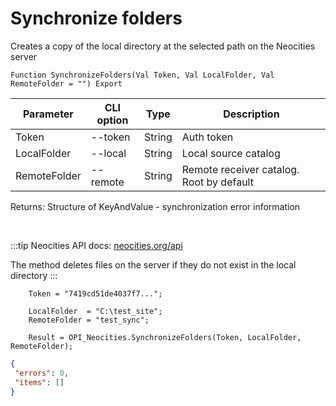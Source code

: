 ﻿---
sidebar_position: 5
---


# Synchronize folders
 Creates a copy of the local directory at the selected path on the Neocities server



`Function SynchronizeFolders(Val Token, Val LocalFolder, Val RemoteFolder = "") Export`

  | Parameter | CLI option | Type | Description |
  |-|-|-|-|
  | Token | --token | String | Auth token |
  | LocalFolder | --local | String | Local source catalog |
  | RemoteFolder | --remote | String | Remote receiver catalog. Root by default |

  
  Returns:  Structure of KeyAndValue - synchronization error information

<br/>

:::tip
Neocities API docs: [neocities.org/api](https://neocities.org/api)

 The method deletes files on the server if they do not exist in the local directory
:::
<br/>


```bsl title="Code example"
    Token = "7419cd51de4037f7...";

    LocalFolder  = "C:\test_site";
    RemoteFolder = "test_sync";

    Result = OPI_Neocities.SynchronizeFolders(Token, LocalFolder, RemoteFolder);
```
 



```json title="Result"
{
 "errors": 0,
 "items": []
}
```

